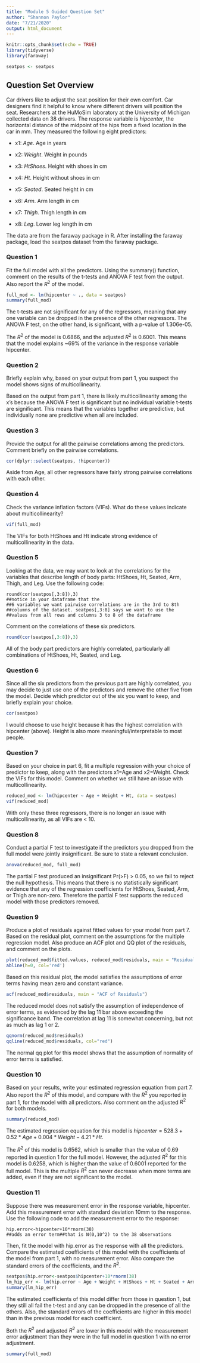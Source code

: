 ```yaml
---
title: "Module 5 Guided Question Set"
author: "Shannon Paylor"
date: "7/21/2020"
output: html_document
---
```


```r
knitr::opts_chunk$set(echo = TRUE)
library(tidyverse)
library(faraway)

seatpos <- seatpos
```

## Question Set Overview

Car drivers like to adjust the seat position for their own comfort. Car designers find it helpful to know where different drivers will position the seat. Researchers at the HuMoSim laboratory at the University of Michigan collected data on 38 drivers. The response variable is _hipcenter_, the horizontal distance of the midpoint of the hips from a fixed location in the car in mm. They measured the following eight predictors:

* x1: _Age_.  Age in years

* x2: _Weight_.  Weight in pounds

* x3: _HtShoes_.  Height with shoes in cm

* x4: _Ht_.  Height without shoes in cm

* x5: _Seated_.  Seated height in cm

* x6: _Arm_.  Arm length in cm

* x7: _Thigh_.  Thigh length in cm

* x8: _Leg_.  Lower leg length in cm

The data are from the faraway package in R. After installing the faraway package, load the seatpos dataset from the faraway package.

### Question 1

Fit the full model with all the predictors.  Using the summary() function, comment on the results of the t-tests and ANOVA F test from the output.  Also report the $R^2$ of the model.

```r
full_mod <- lm(hipcenter ~ ., data = seatpos)
summary(full_mod)
```

The t-tests are not significant for any of the regressors, meaning that any one variable can be dropped in the presence of the other regressors. The ANOVA F test, on the other hand, is significant, with a p-value of 1.306e-05.

The $R^2$ of the model is 0.6866, and the adjusted $R^2$ is 0.6001. This means that the model explains ~69% of the variance in the response variable hipcenter.

### Question 2

Briefly explain why, based on your output from part 1, you suspect the model shows signs of multicollinearity.

Based on the output from part 1, there is likely multicollinearity among the x's because the ANOVA F test is significant but no individual variable t-tests are significant. This means that the variables together are predictive, but individually none are predictive when all are included.

### Question 3

Provide the output for all the pairwise correlations among the predictors.  Comment briefly on the pairwise correlations.

```r
cor(dplyr::select(seatpos, !hipcenter))
```

Aside from Age, all other regressors have fairly strong pairwise correlations with each other.

### Question 4

Check  the  variance  inflation  factors  (VIFs).   What  do  these  values  indicate  about multicollinearity?

```r
vif(full_mod)
```

The VIFs for both HtShoes and Ht indicate strong evidence of multicollinearity in the data.

### Question 5

Looking at the data, we may want to look at the correlations for the variables that describe  length  of  body  parts: HtShoes, Ht, Seated, Arm, Thigh, and Leg. Use the following code: 
```
round(cor(seatpos[,3:8]),3) 
##notice in your dataframe that the
##6 variables we want pairwise correlations are in the 3rd to 8th
##columns of the dataset. seatpos[,3:8] says we want to use the
##values from all rows and columns 3 to 8 of the dataframe
```

Comment on the correlations of these six predictors.

```r
round(cor(seatpos[,3:8]),3) 
```

All of the body part predictors are highly correlated, particularly all combinations of HtShoes, Ht, Seated, and Leg.

### Question 6

Since all the six predictors from the previous part are highly correlated, you may decide to just use one of the predictors and remove the other five from the model.  Decide which predictor out of the six you want to keep, and briefly explain your choice.

```r
cor(seatpos)
```

I would choose to use height because it has the highest correlation with hipcenter (above). Height is also more meaningful/interpretable to most people.

### Question 7

Based on your choice in part 6, fit a multiple regression with your choice of predictor to keep, along with the predictors x1=Age and x2=Weight.  Check the VIFs for this model.  Comment on whether we still have an issue with multicollinearity.

```r
reduced_mod <- lm(hipcenter ~ Age + Weight + Ht, data = seatpos)
vif(reduced_mod)
```

With only these three regressors, there is no longer an issue with multicollinearity, as all VIFs are < 10.

### Question 8

Conduct  a  partial F test  to  investigate  if  the  predictors  you  dropped  from  the  full model were jointly insignificant.  Be sure to state a relevant conclusion.

```r
anova(reduced_mod, full_mod)
```

The partial F test produced an insignificant Pr(>F) > 0.05, so we fail to reject the null hypothesis. This means that there is no statistically significant evidence that any of the regression coefficients for HtShoes, Seated, Arm, or Thigh are non-zero. Therefore the partial F test supports the reduced model with those predictors removed.

### Question 9

Produce a plot of residuals against fitted values for your model from part 7.  Based on the residual plot, comment on the assumptions for the multiple regression model.  Also produce an ACF plot and QQ plot of the residuals, and comment on the plots.

```r
plot(reduced_mod$fitted.values, reduced_mod$residuals, main = "Residuals Plot, Reduced Model")
abline(h=0, col='red')
```

Based on this residual plot, the model satisfies the assumptions of error terms having mean zero and constant variance.

```r
acf(reduced_mod$residuals, main = "ACF of Residuals")
```

The reduced model does not satisfy the assumption of independence of error terms, as evidenced by the lag 11 bar above exceeding the significance band. The correlation at lag 11 is somewhat concerning, but not as much as lag 1 or 2.

```r
qqnorm(reduced_mod$residuals)
qqline(reduced_mod$residuals, col="red")
```

The normal qq plot for this model shows that the assumption of normality of error terms is satisfied.

### Question 10

Based  on  your  results,  write  your  estimated  regression  equation  from  part  7.   Also report the $R^2$ of this model, and compare with the $R^2$ you reported in part 1, for the model with all predictors.  Also comment on the adjusted $R^2$ for both models.

```r
summary(reduced_mod)
```

The estimated regression equation for this model is $hipcenter = 528.3 + 0.52*Age + 0.004*Weight - 4.21*Ht$.

The $R^2$ of this model is 0.6562, which is smaller than the value of 0.69 reported in question 1 for the full model. However, the adjusted $R^2$ for this model is 0.6258, which is higher than the value of 0.6001 reported for the full model. This is the multiple $R^2$ can never decrease when more terms are added, even if they are not significant to the model.

### Question 11

Suppose  there  was  measurement  error  in  the  response  variable, hipcenter.   Add  this measurement error with standard deviation 10mm to the response.  Use the following code to add the measurement error to the response: 

```
hip.error<-hipcenter+10*rnorm(38) 
##adds an error term##that is N(0,10^2) to the 38 observations 
```

Then, fit the model with hip.error as the response with all the predictors.  Compare the estimated coefficients of this model with the coefficients of the model from part 1, with no measurement error.  Also compare the standard errors of the coefficients, and the $R^2$.

```r
seatpos$hip.error<-seatpos$hipcenter+10*rnorm(38)
lm_hip_err <- lm(hip.error ~ Age + Weight + HtShoes + Ht + Seated + Arm + Thigh + Leg, data = seatpos)
summary(lm_hip_err)
```

The estimated coefficients of this model differ from those in question 1, but they still all fail the t-test and any can be dropped in the presence of all the others. Also, the standard errors of the coefficients are higher in this model than in the previous model for each coefficient.

Both the $R^2$ and adjusted $R^2$ are lower in this model with the measurement error adjustment than they were in the full model in question 1 with no error adjustment.

```r
summary(full_mod)
```



